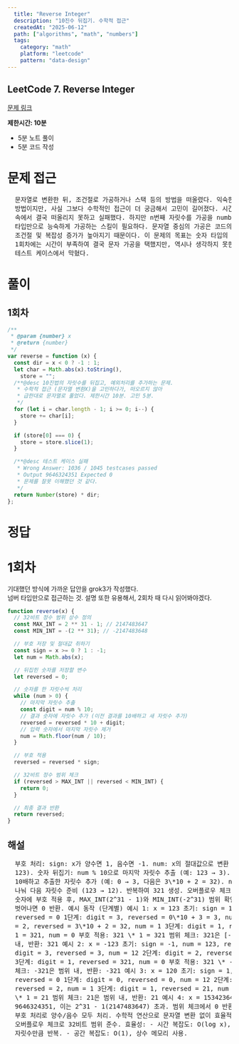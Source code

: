```yaml
---
  title: "Reverse Integer"
  description: "10진수 뒤집기. 수학적 접근"
  createdAt: "2025-06-12"
  path: ["algorithms", "math", "numbers"] 
  tags:
    category: "math"
    platform: "leetcode"
    pattern: "data-design"
---
```


## LeetCode 7. Reverse Integer

[문제 링크](https://leetcode.com/problems/reverse-integer/)

**제한시간: 10분**

- 5분 노트 풀이
- 5분 코드 작성

# 문제 접근

<pre>
  문자열로 변환한 뒤, 조건절로 가공하거나 스택 등의 방법을 떠올렸다. 익숙한
  방법이지만, 사실 그보다 수학적인 접근이 더 궁금해서 고민이 길어졌다. 시간 압박
  속에서 결국 떠올리지 못하고 실패했다. 하지만 n번째 자릿수를 가공을 number
  타입만으로 능숙하게 가공하는 스킬이 필요하다. 문자열 중심의 가공은 코드의
  조건절 및 복잡성 증가가 높아지기 때문이다. 이 문제의 목표는 숫자 타입의 가공.
  1회차에는 시간이 부족하여 결국 문자 가공을 택했지만, 역시나 생각하지 못한
  테스트 케이스에서 막혔다.
</pre>

# 풀이

## 1회차

```js
/**
 * @param {number} x
 * @return {number}
 */
var reverse = function (x) {
  const dir = x < 0 ? -1 : 1;
  let char = Math.abs(x).toString(),
    store = "";
  /**@desc 10진법의 자릿수를 뒤집고, 예외처리를 추가하는 문제.
   * 수학적 접근 (문자열 변환X)을 고민하다가, 떠오르지 않아
   * 급한대로 문자열로 풀었다. 제한시간 10분. 고민 5분.
   */
  for (let i = char.length - 1; i >= 0; i--) {
    store += char[i];
  }

  if (store[0] === 0) {
    store = store.slice(1);
  }

  /**@desc 테스트 케이스 실패
   * Wrong Answer: 1036 / 1045 testcases passed
   * Output 9646324351 Expected 0
   * 문제를 잘못 이해했던 것 같다.
   */
  return Number(store) * dir;
};
```

# 정답

# 1회차

기대했던 방식에 가까운 답안을 grok3가 작성했다. <br/>
넘버 타입만으로 접근하는 것. 설명 또한 유용해서, 2회차 때 다시 읽어봐야겠다.

```js
function reverse(x) {
  // 32비트 정수 범위 상수 정의
  const MAX_INT = 2 ** 31 - 1; // 2147483647
  const MIN_INT = -(2 ** 31); // -2147483648

  // 부호 저장 및 절대값 취하기
  const sign = x >= 0 ? 1 : -1;
  let num = Math.abs(x);

  // 뒤집힌 숫자를 저장할 변수
  let reversed = 0;

  // 숫자를 한 자릿수씩 처리
  while (num > 0) {
    // 마지막 자릿수 추출
    const digit = num % 10;
    // 결과 숫자에 자릿수 추가 (이전 결과를 10배하고 새 자릿수 추가)
    reversed = reversed * 10 + digit;
    // 입력 숫자에서 마지막 자릿수 제거
    num = Math.floor(num / 10);
  }

  // 부호 적용
  reversed = reversed * sign;

  // 32비트 정수 범위 체크
  if (reversed > MAX_INT || reversed < MIN_INT) {
    return 0;
  }

  // 최종 결과 반환
  return reversed;
}
```

## 해설

<pre>
  부호 처리: sign: x가 양수면 1, 음수면 -1. num: x의 절대값으로 변환 (예: -123 →
  123). 숫자 뒤집기: num % 10으로 마지막 자릿수 추출 (예: 123 → 3). reversed를
  10배하고 추출한 자릿수 추가 (예: 0 → 3, 다음은 3\*10 + 2 = 32). num을 10으로
  나눠 다음 자릿수 준비 (123 → 12). 반복하여 321 생성. 오버플로우 체크: 뒤집힌
  숫자에 부호 적용 후, MAX_INT(2^31 - 1)와 MIN_INT(-2^31) 범위 확인. 범위를
  벗어나면 0 반환. 예시 동작 (단계별) 예시 1: x = 123 초기: sign = 1, num = 123,
  reversed = 0 1단계: digit = 3, reversed = 0\*10 + 3 = 3, num = 12 2단계: digit
  = 2, reversed = 3\*10 + 2 = 32, num = 1 3단계: digit = 1, reversed = 32\*10 +
  1 = 321, num = 0 부호 적용: 321 \* 1 = 321 범위 체크: 321은 [-2^31, 2^31 - 1]
  내, 반환: 321 예시 2: x = -123 초기: sign = -1, num = 123, reversed = 0 1단계:
  digit = 3, reversed = 3, num = 12 2단계: digit = 2, reversed = 32, num = 1
  3단계: digit = 1, reversed = 321, num = 0 부호 적용: 321 \* -1 = -321 범위
  체크: -321은 범위 내, 반환: -321 예시 3: x = 120 초기: sign = 1, num = 120,
  reversed = 0 1단계: digit = 0, reversed = 0, num = 12 2단계: digit = 2,
  reversed = 2, num = 1 3단계: digit = 1, reversed = 21, num = 0 부호 적용: 21
  \* 1 = 21 범위 체크: 21은 범위 내, 반환: 21 예시 4: x = 1534236469 뒤집으면
  9646324351, 이는 2^31 - 1(2147483647) 초과. 범위 체크에서 0 반환. 검증 정확성:
  부호 처리로 양수/음수 모두 처리. 수학적 연산으로 문자열 변환 없이 효율적.
  오버플로우 체크로 32비트 범위 준수. 효율성: - 시간 복잡도: O(log x),
  자릿수만큼 반복. - 공간 복잡도: O(1), 상수 메모리 사용.
</pre>
